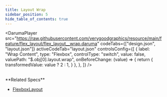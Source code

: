 ```yaml
---
title: Layout Wrap
sidebar_position: 5
hide_table_of_contents: true
---
```


<DarumaPlayer
  src="https://raw.githubusercontent.com/verygoodgraphics/resource/main/feature/flex_layout/flex_layout__wrap.daruma"
  codeTabs={["design.json", "layout.json"]}
  activeCodeTab="layout.json"
  controlsConfig={[
    {
      label: "Wrap Content",
      type: "Flexbox",
      controlType: "switch",
      value: false,
      valuePath: "$.obj[0].layout.wrap",
      onBeforeChange: (value) => {
        return {
          transformedValue: value ? 2 : 1,
        }
      },
    },
  ]}
/>

<br />
**Related Specs**

- [FlexboxLayout](/specs/layout/flexbox-layout#wrap)
